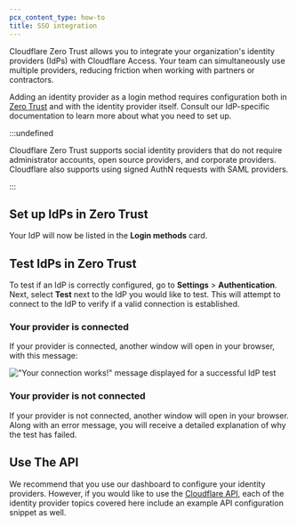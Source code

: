```yaml
---
pcx_content_type: how-to
title: SSO integration
---
```



Cloudflare Zero Trust allows you to integrate your organization's identity providers (IdPs) with Cloudflare Access. Your team can simultaneously use multiple providers, reducing friction when working with partners or contractors.

Adding an identity provider as a login method requires configuration both in [Zero Trust](https://one.dash.cloudflare.com) and with the identity provider itself. Consult our IdP-specific documentation to learn more about what you need to set up.

:::undefined

Cloudflare Zero Trust supports social identity providers that do not require administrator accounts, open source providers, and corporate providers. Cloudflare also supports using signed AuthN requests with SAML providers.

:::

## Set up IdPs in Zero Trust

<Render file="access/idp-integration" />

Your IdP will now be listed in the **Login methods** card.

## Test IdPs in Zero Trust

To test if an IdP is correctly configured, go to **Settings** > **Authentication**. Next, select **Test** next to the IdP you would like to test. This will attempt to connect to the IdP to verify if a valid connection is established.

### Your provider is connected

If your provider is connected, another window will open in your browser, with this message:

!["Your connection works!" message displayed for a successful IdP test](~/assets/images/cloudflare-one/identity/connected-idp.png)

### Your provider is not connected

If your provider is not connected, another window will open in your browser. Along with an error message, you will receive a detailed explanation of why the test has failed.

## Use The API

We recommend that you use our dashboard to configure your identity providers. However, if you would like to use the [Cloudflare API](https://api.cloudflare.com/), each of the identity provider topics covered here include an example API configuration snippet as well.
